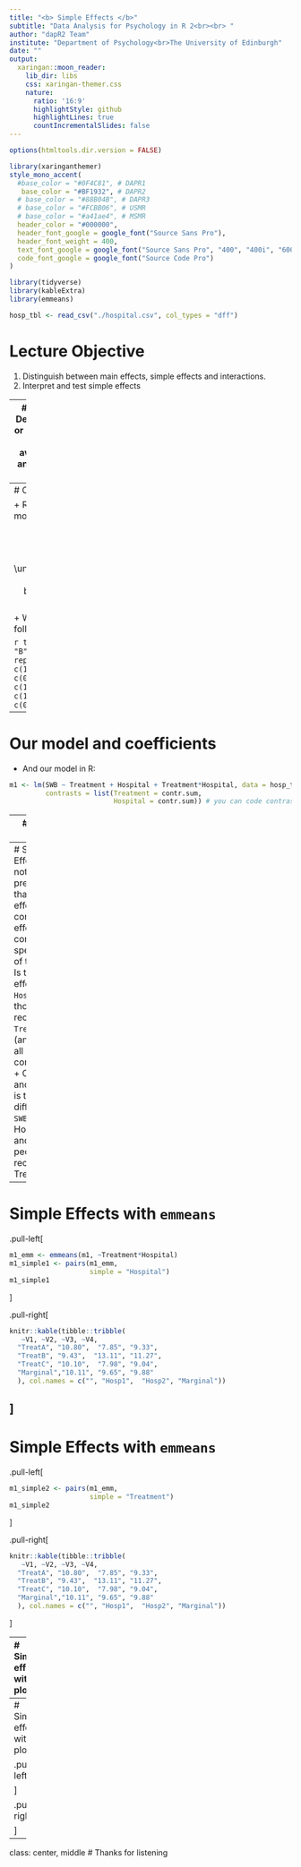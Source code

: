---
title: "<b> Simple Effects </b>"
subtitle: "Data Analysis for Psychology in R 2<br><br> "
author: "dapR2 Team"
institute: "Department of Psychology<br>The University of Edinburgh"
date: ""
output:
  xaringan::moon_reader:
    lib_dir: libs
    css: xaringan-themer.css
    nature:
      ratio: '16:9'
      highlightStyle: github
      highlightLines: true
      countIncrementalSlides: false
---

```{r setup, include=FALSE}
options(htmltools.dir.version = FALSE)
```

```{r xaringan-themer, include = FALSE}
library(xaringanthemer)
style_mono_accent(
  #base_color = "#0F4C81", # DAPR1
   base_color = "#BF1932", # DAPR2
  # base_color = "#88B04B", # DAPR3 
  # base_color = "#FCBB06", # USMR
  # base_color = "#a41ae4", # MSMR
  header_color = "#000000",
  header_font_google = google_font("Source Sans Pro"),
  header_font_weight = 400,
  text_font_google = google_font("Source Sans Pro", "400", "400i", "600", "600i"),
  code_font_google = google_font("Source Code Pro")
)
```


```{r, echo=FALSE, message=FALSE, warning=FALSE}
library(tidyverse)
library(kableExtra)
library(emmeans)

hosp_tbl <- read_csv("./hospital.csv", col_types = "dff")

```

# Lecture Objective
1. Distinguish between main effects, simple effects and interactions.
2. Interpret and test simple effects


---
# Hypotheses we test in Factorial Designs
+ Main effects
  + An overall, or average, effect of a condition.
  + Is there an effect of `Treatment` averaged over `Hospital`? 
  + Is there an effect of `Hospital` averaged over `Treatment`? 


+ **Simple contrasts/effects**
  + An effect of one condition at a specific level of another.
  + Is there an effect of `Hospital` for those receiving `Treatment A`? (...and so on for all combinations.)
  
+ **Interactions (categorical-categorical)**
  + A change in the effect of some condition as a function of another.
  + Does the effect of `Treatment` differ by `Hospital`? 
  + With effects coding, we can also think of this as a difference in simple effects.
  

---
# Our model and coefficients

+ Remember our effects coded model:

$$y_{ijk} = b_0 + \underbrace{(b_1E_1 + b_2E_2)}_{\text{Treatment}} + \underbrace{b_3E_3}_{\text{Hospital}} + \underbrace{b_4E_{13} + b_5E_{23}}_{\text{Interactions}} + \epsilon_{i}$$
+ Where the variables represent the following comparisons: 

```{r, echo=FALSE}
tibble(
  Treatment = c("A", "A", "B", "B", "C", "C"),
  Hospital = rep(c("Hosp1", "Hosp2"),3),
  E1 = c(1,1,0,0,-1,-1),
  E2 = c(0,0,1,1,-1,-1),
  E3 = c(1,-1,1,-1,1,-1),
  E13 = c(1,-1,0,0,-1,1),
  E23 = c(0,0,1,-1,-1,1)
)
```

---
# Our model and coefficients

+ And our model in R:

```{r}
m1 <- lm(SWB ~ Treatment + Hospital + Treatment*Hospital, data = hosp_tbl,
         contrasts = list(Treatment = contr.sum, 
                          Hospital = contr.sum)) # you can code contrasts within lm
```


---
# Table of means

+ Useful to keep in mind the group means:

```{r, echo=FALSE}
knitr::kable(tibble::tribble(
   ~V1, ~V2, ~V3, ~V4,
  "TreatA", "10.80",  "7.85", "9.33",
  "TreatB", "9.43",  "13.11", "11.27",
  "TreatC", "10.10",  "7.98", "9.04", 
  "Marginal","10.11", "9.65", "9.88"
  ), col.names = c("", "Hosp1",  "Hosp2", "Marginal"))
```


---
# Simple Effects
+ We noted previously that simple effects consider the effect of one condition at a specific level of the other.
  + Is there an effect of `Hospital` for those receiving `Treatment A`? (and so on for all combinations)
  + Or, put another way, is there a difference in `SWB` between Hospitals 1 and 2 for people receiving Treatment A

---
# Simple Effects with `emmeans`

.pull-left[
```{r}
m1_emm <- emmeans(m1, ~Treatment*Hospital)
m1_simple1 <- pairs(m1_emm, 
                    simple = "Hospital")
m1_simple1
```
]

.pull-right[

```{r, echo=FALSE}
knitr::kable(tibble::tribble(
   ~V1, ~V2, ~V3, ~V4,
  "TreatA", "10.80",  "7.85", "9.33",
  "TreatB", "9.43",  "13.11", "11.27",
  "TreatC", "10.10",  "7.98", "9.04", 
  "Marginal","10.11", "9.65", "9.88"
  ), col.names = c("", "Hosp1",  "Hosp2", "Marginal"))
```

]
---
# Simple Effects with `emmeans`

.pull-left[
```{r}
m1_simple2 <- pairs(m1_emm, 
                    simple = "Treatment")
m1_simple2
```
]

.pull-right[

```{r, echo=FALSE}
knitr::kable(tibble::tribble(
   ~V1, ~V2, ~V3, ~V4,
  "TreatA", "10.80",  "7.85", "9.33",
  "TreatB", "9.43",  "13.11", "11.27",
  "TreatC", "10.10",  "7.98", "9.04", 
  "Marginal","10.11", "9.65", "9.88"
  ), col.names = c("", "Hosp1",  "Hosp2", "Marginal"))
```

]

---
# Simple effects with plots

.pull-left[
```{r, echo=FALSE, out.width="90%"}
emmip(m1, Treatment ~ Hospital)
```

]

.pull-right[
```{r}
m1_simple1
```

]

---
# Simple effects with plots

.pull-left[
```{r}
m1_simple2
```

]

.pull-right[
```{r, echo=FALSE, out.width="90%"}
emmip(m1, Hospital ~ Treatment)
```

]


---
class: center, middle
# Thanks for listening

